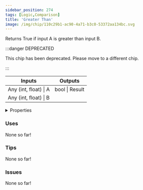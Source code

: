 ```yaml
---
sidebar_position: 274
tags: [Logic,Comparison]
title: 'Greater Than'
image: /img/chip/110c29b1-ac90-4a71-b3c0-53372aa134bc.svg
---
```


Returns True if input A is greater than input B.

:::danger DEPRECATED

This chip has been deprecated. Please move to a different chip.

:::

<IChip uuid="110c29b1-ac90-4a71-b3c0-53372aa134bc"/>

<table><thead><tr><th>Inputs</th><th>Outputs</th></tr></thead><tbody><tr><td>Any (int, float) | A</td><td>bool | Result</td></tr><tr><td>Any (int, float) | B</td><td /></tr></tbody></table>

<details>
  <summary>Properties</summary>
  <div>
    <div>
    <table>
      <tbody>
        <tr>
          <td>Is beta required?</td>
          <td>No</td>
        </tr>
        <tr>
          <td>Is chip a trolling risk?</td>
          <td>No</td>
        </tr>
        <tr>
          <td>Is chip a role assignment risk?</td>
          <td>No</td>
        </tr>
        <tr>
          <td>Chip UUID</td>
          <td>110c29b1-ac90-4a71-b3c0-53372aa134bc</td>
        </tr>
        <tr>
          <td>Room availability</td>
          <td>Available everywhere</td>
        </tr>
      </tbody>
    </table>
    </div>
  </div>
</details>

### Uses

None so far!

### Tips

None so far!

### Issues

None so far!